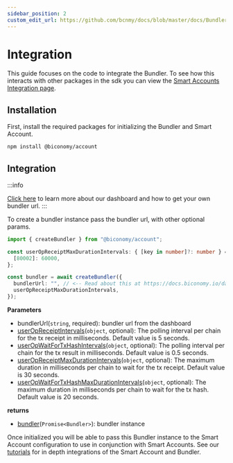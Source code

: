 ```yaml
---
sidebar_position: 2
custom_edit_url: https://github.com/bcnmy/docs/blob/master/docs/Bundler/integration.mdx
---
```


# Integration

This guide focuses on the code to integrate the Bundler. To see how this interacts with other packages in the sdk you can view the [Smart Accounts Integration page](/smartAccountsV2/account/integration).

## Installation

First, install the required packages for initializing the Bundler and Smart Account.

```bash
npm install @biconomy/account
```

## Integration

:::info

[Click here](/dashboard) to learn more about our dashboard and how to get your own bundler url.
:::

To create a bundler instance pass the bundler url, with other optional params.

```typescript
import { createBundler } from "@biconomy/account";

const userOpReceiptMaxDurationIntervals: { [key in number]?: number } = {
  [80002]: 60000,
};

const bundler = await createBundler({
  bundlerUrl: "", // <-- Read about this at https://docs.biconomy.io/dashboard#bundler-url
  userOpReceiptMaxDurationIntervals,
});
```

**Parameters**

- bundlerUrl(`string`, required): bundler url from the dashboard
- [userOpReceiptIntervals](https://bcnmy.github.io/biconomy-client-sdk/classes/Bundler.html#UserOpReceiptIntervals)(`object`, optional): The polling interval per chain for the tx receipt in milliseconds. Default value is 5 seconds.
- [userOpWaitForTxHashIntervals](https://bcnmy.github.io/biconomy-client-sdk/classes/Bundler.html#UserOpWaitForTxHashIntervals)(`object`, optional): The polling interval per chain for the tx result in milliseconds. Default value is 0.5 seconds.
- [userOpReceiptMaxDurationIntervals](https://bcnmy.github.io/biconomy-client-sdk/classes/Bundler.html#userOpReceiptMaxDurationIntervals)(`object`, optional): The maximum duration in milliseconds per chain to wait for the tx receipt. Default value is 30 seconds.
- [userOpWaitForTxHashMaxDurationIntervals](https://bcnmy.github.io/biconomy-client-sdk/classes/Bundler.html#UserOpWaitForTxHashMaxDurationIntervals)(`object`, optional): The maximum duration in milliseconds per chain to wait for the tx hash. Default value is 20 seconds.

**returns**

- [bundler](https://bcnmy.github.io/biconomy-client-sdk/classes/Bundler.html)(`Promise<Bundler>`): bundler instance

Once initialized you will be able to pass this Bundler instance to the Smart Account configuration to use in conjunction with Smart Accounts. See our [tutorials](/smartAccountsV2/tutorials) for in depth integrations of the Smart Account and Bundler.
